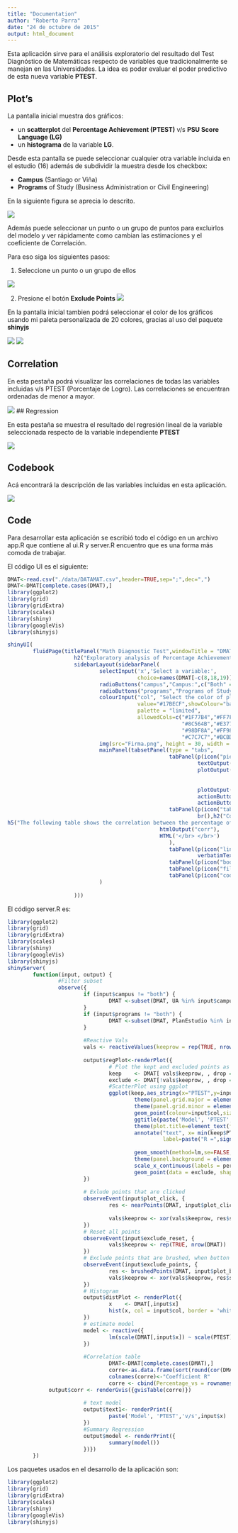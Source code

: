 ```yaml
---
title: "Documentation"
author: "Roberto Parra"
date: "24 de octubre de 2015"
output: html_document
---
```


Esta aplicación sirve para el análisis exploratorio del resultado del Test Diagnóstico de Matemáticas respecto de variables que tradicionalmente se manejan en las Universidades.
La idea es poder evaluar el poder predictivo de esta nueva variable **PTEST**.

## Plot's

La pantalla inicial muestra dos gráficos:

- un **scatterplot** del **Percentage Achievement (PTEST)** v/s **PSU Score Language (LG)** 
- un **histograma** de la variable **LG**.

Desde esta pantalla se puede seleccionar cualquier otra variable incluida en el estudio (16) además de subdividir la muestra desde los checkbox:

- **Campus** (Santiago or Viña)
- **Programs** of Study (Business Administration or Civil Engineering)

En la siguiente figura se aprecia lo descrito.

![](www/screen1.png)

Además puede seleccionar un punto o un grupo de puntos para excluirlos del modelo y ver rápidamente como cambian las estimaciones y el coeficiente de Correlación.

Para eso siga los siguientes pasos:

1. Seleccione un punto o un grupo de ellos 

![](www/screen2.png)

2. Presione el botón **Exclude Points** 
![](www/screen3.png)

En la pantalla inicial tambien podrá seleccionar el color de los gráficos usando mi paleta personalizada de 20 colores, gracias al uso del paquete **shinyjs**

![](www/mypalette.png)
![](www/mypalette2.png)

## Correlation

En esta pestaña podrá visualizar las correlaciones de todas las variables incluidas v/s PTEST (Porcentaje de Logro). Las correlaciones se encuentran ordenadas de menor a mayor.

![](www/screen4.png)
## Regression

En esta pestaña se muestra el resultado del regresión lineal de la variable seleccionada respecto de la variable independiente **PTEST**

![](www/screen5.png)

## Codebook

Acá encontrará la descripción de las variables incluidas en esta aplicación.

![](www/screen6.png)

## Code

Para desarrollar esta aplicación se escribió todo el código en un archivo app.R que contiene al ui.R y server.R encuentro que es una forma más comoda de trabajar.

El código UI es el siguiente:
```r
DMAT<-read.csv("./data/DATAMAT.csv",header=TRUE,sep=";",dec=",") 
DMAT<-DMAT[complete.cases(DMAT),]
library(ggplot2)
library(grid)
library(gridExtra)
library(scales)
library(shiny)
library(googleVis)
library(shinyjs)

shinyUI(
        fluidPage(titlePanel("Math Diagnostic Test",windowTitle = "DMAT"),
                     h2("Exploratory analysis of Percentage Achievement", align = "left"),
                     sidebarLayout(sidebarPanel(
                             selectInput('x','Select a variable:',
                                         choice=names(DMAT[-c(8,18,19)])),
                             radioButtons("campus","Campus:",c("Both" = "both", "Santiago" = "S", "Viña" = "V")),
                             radioButtons("programs","Programs of Study:",c("Both" = "both", "Business Administration" = "COM", "Civil Engineering" = "IND")),
                             colourInput("col", "Select the color of plot",
                                         value="#17BECF",showColour="background",
                                         palette = "limited",
                                         allowedCols=c("#1F77B4","#FF7F0E","#2CA02C","#D62728","#9467BD",
                                                       "#8C564B","#E377C2","#7F7F7F","#AEC7E8","#FFBB78",
                                                       "#98DF8A","#FF9896","#C5B0D5","#C49C94","#F7B6D2",
                                                       "#C7C7C7","#BCBD22","#DBDB8D","#17BECF","#9EDAE5")),
                             img(src="Firma.png", height = 30, width = 117.6)),
                             mainPanel(tabsetPanel(type = "tabs",
                                                   tabPanel(p(icon("pie-chart","fa-2x"),"Plot's"),
                                                            textOutput("text2"),
                                                            plotOutput('regPlot',
                                                                       click = "plot_click",
                                                                       brush = brushOpts(id = "plot_brush")),
                                                            plotOutput("distPlot"),
                                                            actionButton("exclude_points", "Exclude points"),
                                                            actionButton("exclude_reset", "Reset")),
                                                   tabPanel(p(icon("table","fa-2x"),"Correlation"),
                                                            br(),h2("Correlation Table"),
h5("The following table shows the correlation between the percentage of Achievement and other variables of interest."),
                                                htmlOutput("corr"),
                                                HTML('</br> </br>')
                                                   ),
                                                   tabPanel(p(icon("line-chart","fa-2x"),"Regression"),h2("Summary Linear Regression"), textOutput("text1"),                   
                                                            verbatimTextOutput("model")),
                                                   tabPanel(p(icon("book","fa-2x"),"Codebook"),includeMarkdown("include.Rmd")),
                                                   tabPanel(p(icon("file-text","fa-2x"),"Documentation"),includeMarkdown("documentation.Rmd")),
                                                   tabPanel(p(icon("code","fa-2x"),"Code"),includeMarkdown("CodeApp.Rmd")))        
                             )
                             
                     )))
```

El código server.R es:

```r
library(ggplot2)
library(grid)
library(gridExtra)
library(scales)
library(shiny)
library(googleVis)
library(shinyjs)
shinyServer(
        function(input, output) {
                #Filter subset
                observe({
                        if (input$campus != "both") {
                                DMAT <-subset(DMAT, UA %in% input$campus) 
                        }
                        if (input$programs != "both") {
                                DMAT <-subset(DMAT, PlanEstudio %in% input$programs) 
                        }
                        
                        #Reactive Vals        
                        vals <- reactiveValues(keeprow = rep(TRUE, nrow(DMAT)))
                        
                        output$regPlot<-renderPlot({
                                # Plot the kept and excluded points as two separate data sets
                                keep    <- DMAT[ vals$keeprow, , drop = FALSE]
                                exclude <- DMAT[!vals$keeprow, , drop = FALSE]
                                #ScatterPlot using ggplot
                                ggplot(keep,aes_string(x="PTEST",y=input$x))+
                                        theme(panel.grid.major = element_line(colour = 'gray90'))+
                                        theme(panel.grid.minor = element_line(colour = 'gray90'))+
                                        geom_point(colour=input$col,size=3,alpha=0.54)+
                                        ggtitle(paste('Model', 'PTEST','v/s',input$x))+
                                        theme(plot.title=element_text(face="bold", size=15))+
                                        annotate("text", x= min(keep$PTEST,na.rm=NA), y=Inf, 
                                                 label=paste("R =",signif(sqrt(summary(lm(scale(keep[,input$x]) ~ scale(keep[,8]),
                                                                                          data = keep))$r.squared), 2)),size=5,vjust=2,hjust=0.1)+
                                        geom_smooth(method=lm,se=FALSE,colour="#FF9896")+
                                        theme(panel.background = element_rect(colour='gray',fill = 'white'))+
                                        scale_x_continuous(labels = percent)+xlab("% Achievement")+
                                        geom_point(data = exclude, shape = 21, fill = NA, color = "black", alpha = 0.25)
                        })
                        
                        # Exlude points that are clicked
                        observeEvent(input$plot_click, {
                                res <- nearPoints(DMAT, input$plot_click, allRows = TRUE)
                                
                                vals$keeprow <- xor(vals$keeprow, res$selected_)
                        })
                        # Reset all points
                        observeEvent(input$exclude_reset, {
                                vals$keeprow <- rep(TRUE, nrow(DMAT))
                        })
                        # Exclude points that are brushed, when button is clicked
                        observeEvent(input$exclude_points, {
                                res <- brushedPoints(DMAT, input$plot_brush, allRows = TRUE)
                                vals$keeprow <- xor(vals$keeprow, res$selected_)
                        })
                        # Histogram
                        output$distPlot <- renderPlot({
                                x    <- DMAT[,input$x] 
                                hist(x, col = input$col, border = 'white',xlab=input$x,main=paste("Distribution of",input$x),breaks=20)
                        })
                        # estimate model
                        model <- reactive({
                                lm(scale(DMAT[,input$x]) ~ scale(PTEST),data = DMAT)
                        })
                        
                        #Correlation table
                                DMAT<-DMAT[complete.cases(DMAT),]
                                corre<-as.data.frame(sort(round(cor(DMAT[-c(18,19)]),2)[,8],decreasing=T)[-1])
                                colnames(corre)<-"Coefficient R"
                                corre <- cbind(Percentage_vs = rownames(corre), corre)
			 output$corr <- renderGvis({gvisTable(corre)})
			 
                        # text model
                        output$text1<- renderPrint({ 
                                paste('Model', 'PTEST','v/s',input$x)
                        })
                        #Summary Regression
                        output$model <- renderPrint({
                                summary(model())
                        })})
        })
```

Los paquetes usados en el desarrollo de la aplicación son:

```r
library(ggplot2)
library(grid)
library(gridExtra)
library(scales)
library(shiny)
library(googleVis)
library(shinyjs)
```


